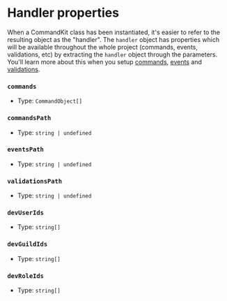 # Handler properties

When a CommandKit class has been instantiated, it's easier to refer to the resulting object as the "handler". The `handler` object has properties which will be available throughout the whole project (commands, events, validations, etc) by extracting the `handler` object through the parameters. You'll learn more about this when you setup [commands](/docs/command-file-setup), [events](/docs/event-file-setup) and [validations](validation-file-setup).

### `commands`

-   Type: `CommandObject[]`

### `commandsPath`

-   Type: `string | undefined`

### `eventsPath`

-   Type: `string | undefined`

### `validationsPath`

-   Type: `string | undefined`

### `devUserIds`

-   Type: `string[]`

### `devGuildIds`

-   Type: `string[]`

### `devRoleIds`

-   Type: `string[]`
